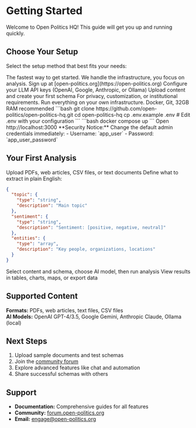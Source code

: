 # Getting Started

Welcome to Open Politics HQ! This guide will get you up and running quickly.

## Choose Your Setup

Select the setup method that best fits your needs:

<Tabs>
<Tab title="Hosted Instance (Recommended)">
The fastest way to get started. We handle the infrastructure, you focus on analysis.

<Steps>
<Step title="Register">
Sign up at [open-politics.org](https://open-politics.org)
</Step>
<Step title="Add API Keys">
Configure your LLM API keys (OpenAI, Google, Anthropic, or Ollama)
</Step>
<Step title="Start Analyzing">
Upload content and create your first schema
</Step>
</Steps>
</Tab>

<Tab title="Self-Hosted Setup">
For privacy, customization, or institutional requirements. Run everything on your own infrastructure.

<Steps>
<Step title="Prerequisites">
Docker, Git, 32GB RAM recommended
</Step>
<Step title="Clone & Setup">
```bash
git clone https://github.com/open-politics/open-politics-hq.git
cd open-politics-hq
cp .env.example .env
# Edit .env with your configuration
```
</Step>
<Step title="Start Services">
```bash
docker compose up
```
</Step>
<Step title="Access Platform">
Open http://localhost:3000
</Step>
</Steps>

<Warning>
**Security Notice:** Change the default admin credentials immediately:
- Username: `app_user`
- Password: `app_user_password`
</Warning>
</Tab>
</Tabs>

## Your First Analysis

<Steps>
<Step title="Upload Content">
Upload PDFs, web articles, CSV files, or text documents
</Step>
<Step title="Create Schema">
Define what to extract in plain English:

```json
{
  "topic": {
    "type": "string",
    "description": "Main topic"
  },
  "sentiment": {
    "type": "string",
    "description": "Sentiment: [positive, negative, neutral]"
  },
  "entities": {
    "type": "array",
    "description": "Key people, organizations, locations"
  }
}
```
</Step>
<Step title="Run Analysis">
Select content and schema, choose AI model, then run analysis
</Step>
<Step title="Explore Results">
View results in tables, charts, maps, or export data
</Step>
</Steps>

## Supported Content

**Formats:** PDFs, web articles, text files, CSV files  
**AI Models:** OpenAI GPT-4/3.5, Google Gemini, Anthropic Claude, Ollama (local)

## Next Steps

1. Upload sample documents and test schemas
2. Join the [community forum](https://forum.open-politics.org)
3. Explore advanced features like chat and automation
4. Share successful schemas with others

## Support

- **Documentation:** Comprehensive guides for all features
- **Community:** [forum.open-politics.org](https://forum.open-politics.org)
- **Email:** engage@open-politics.org
